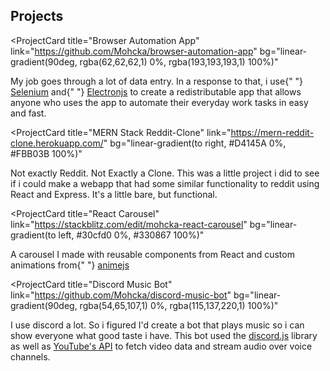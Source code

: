 ## Projects

<ProjectCard
  title="Browser Automation App"
  link="https://github.com/Mohcka/browser-automation-app"
  bg="linear-gradient(90deg, rgba(62,62,62,1) 0%, rgba(193,193,193,1) 100%)"
>
  My job goes through a lot of data entry. In a response to that, i use{" "}
  <a href="https://www.seleniumhq.org/projects/webdriver/">Selenium</a> and{" "}
  <a href="https://electronjs.org/">Electronjs</a> to create a redistributable
  app that allows anyone who uses the app to automate their everyday work tasks
  in easy and fast.
</ProjectCard>

<ProjectCard
  title="MERN Stack Reddit-Clone"
  link="https://mern-reddit-clone.herokuapp.com/"
  bg="linear-gradient(to right, #D4145A 0%, #FBB03B 100%)"
>
  Not exactly Reddit. Not Exactly a Clone. This was a little project i did to
  see if i could make a webapp that had some similar functionality to reddit
  using React and Express. It's a little bare, but functional.
</ProjectCard>

<ProjectCard
  title="React Carousel"
  link="https://stackblitz.com/edit/mohcka-react-carousel"
  bg="linear-gradient(to left, #30cfd0 0%, #330867 100%)"
>
  A carousel I made with reusable components from React and custom animations
  from{" "}
  <a href="https://animejs.com/" target="_blank">
    animejs
  </a>
</ProjectCard>

<ProjectCard
  title="Discord Music Bot"
  link="https://github.com/Mohcka/discord-music-bot"
  bg="linear-gradient(90deg, rgba(54,65,107,1) 0%, rgba(115,137,220,1) 100%)"
>
  I use discord a lot.  So i figured I'd create a bot that plays music so i can show everyone what good taste i have.  This bot used the <a href="https://discord.js.org/#/">discord.js</a> library as well as <a href="https://developers.google.com/youtube/v3/">YouTube's API</a> to fetch video data and stream audio over voice channels.
</ProjectCard>